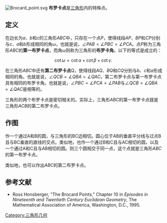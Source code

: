 {{no footnotes|time=2015-01-16T01:16:04+00:00}}
[[File:Brocard_point.svg|thumb]]
'''布罗卡点'''是[[三角形|三角形]]内的特殊点。 

==定义==
在边长为''a''、''b''和''c''的三角形''ABC''中，只存在一个点''P''，使得线段''AP''、''BP''和''CP''分别与''c''、''a''和''b''形成相同的角ω，也就是说，<math>\angle PAB = \angle PBC = \angle PCA</math>。点''P''称为三角形''ABC''的'''第一布罗卡点'''，而角ω则称为三角形的'''布罗卡角'''。以下的等式是成立的：

:<math>\cot\omega = \cot \alpha + \cot \beta + \cot \gamma.\,</math>

在三角形''ABC''中还有'''第二布罗卡点'''Q，使得线段''AQ''、''BQ''和''CQ''分别与''b''、''c''和''a''形成相同的角。也就是说，<math>\angle QCB = \angle QBA = \angle QAC</math>。第二布罗卡点与第一布罗卡点具有相同的布罗卡角。也就是说，<math>\angle PBC = \angle PCA = \angle PAB</math>与<math>\angle QCB = \angle QBA = \angle QAC</math>是相等的。

三角形的两个布罗卡点是密切相关的。实际上，三角形''ABC''的第一布罗卡点就是三角形''ACB''的第二布罗卡点。

==作图==
作一个通过A和B的圆，与三角形的BC边相切。圆心位于AB的垂直平分线与过点B且与BC垂直的直线的交点。类似地，也作一个通过B和C且与AC相切的圆，以及一个通过A和C且与AB相切的圆。则三个圆相交于同一点，这个点就是三角形''ABC''的第一布罗卡点。

类似地，也可以作出''ABC''的第二布罗卡点。

==参考文献==
* Ross Honsberger, "The Brocard Points," Chapter 10 in ''Episodes in Nineteenth and Twentieth Century Euclidean Geometry'', The Mathematical Association of America, Washington, D.C., 1995. 



[[Category:三角形几何|Category:三角形几何]]